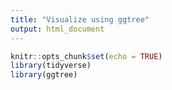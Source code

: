 ```yaml
---
title: "Visualize using ggtree"
output: html_document
---
```


```r
knitr::opts_chunk$set(echo = TRUE)
library(tidyverse)
library(ggtree)
```

